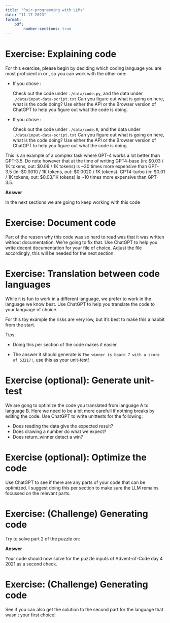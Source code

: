 ```yaml
---
title: "Pair-programming with LLMs"
date: "11-17-2023"
format: 
    pdf:
        number-sections: true
---
```


# Exercise: Explaining code

For this exercise, please begin by deciding which coding language you are most proficient in \texttt{Python} or \texttt{R}, so you can work with the other one:

-   If you chose \texttt{R}:

    Check out the code under `./data/code.py`, and the data under `./data/input-data-script.txt`
    Can you figure out what is going on here, what is the code doing?
    Use either the API or the Browser version of ChatGPT to help you figure out what the code is doing. 

-   If you chose \texttt{Python}:

    Check out the code under `./data/code.R`, and the data under `./data/input-data-script.txt`
    Can you figure out what is going on here, what is the code doing?
    Use either the API or the Browser version of ChatGPT to help you figure out what the code is doing. 

This is an example of a complex task where GPT-4 works a lot better than GPT-3.5. Do note however that at the time of writing GPT4-base (in: $0.03 / 1K tokens, out: $0.06 / 1K tokens) is ~30 times more expensive than GPT-3.5 (in: $0.0010 / 1K tokens, out: $0.0020 / 1K tokens). GPT4-turbo (in: $0.01 / 1K tokens, out: $0.03/1K tokens) is ~10 times more expensive than GPT-3.5.

**Answer**
\rotatebox{180}{\href{https://adventofcode.com/2021/day/4}{This code is a solution to a Bingo puzzle on Advent of Code 2021 - day 4}}

In the next sections we are going to keep working with this code

# Exercise: Document code
Part of the reason why this code was so hard to read was that it was written without documentation.
We're going to fix that. Use ChatGPT to help you write decent documentation for your file of choice. 
Adjust the file accordingly, this will be needed for the next section.

# Exercise: Translation between code languages
While it is fun to work in a different language, we prefer to work in the language we know best. 
Use ChatGPT to help you translate the code to your language of choice. 

\textcolor{red}{Don't blindly run code generated by LLMs, make sure you understand what is going on!}
For this toy example the risks are very low, but it's best to make this a habbit from the start. 

Tips:

- Doing this per section of the code makes it easier

- The answer it should generate is `The winner is board 7 with a score of 53217!`, use this as your unit-test!

# Exercise (optional): Generate unit-test
We are gong to optimize the code you translated from language A to language B.
Here we need to be a bit more carefull if nothing breaks by editing the code. 
Use ChatGPT to write unittests for the following:

- Does reading the data give the expected result?
- Does drawing a number do what we expect? 
- Does return_winner detect a win?

# Exercise (optional): Optimize the code
Use ChatGPT to see if there are any parts of your code that can be optimized.
I suggest doing this per section to make sure the LLM remains focussed on the relevant parts. 


# Exercise: (Challenge) Generating code 
Try to solve part 2 of the puzzle on:
\rotatebox{180}{\href{https://adventofcode.com/2021/day/4}{https://adventofcode.com/2021/day/4}}

**Answer**
\rotatebox{180}{The answer to the second part of the puzzle for our input should be 2776 with board 34.}

Your code should now solve for the puzzle inputs of Advent-of-Code day 4 2021 as a second check.
 
# Exercise: (Challenge) Generating code
See if you can also get the solution to the second part for the language that wasn't your first choice!